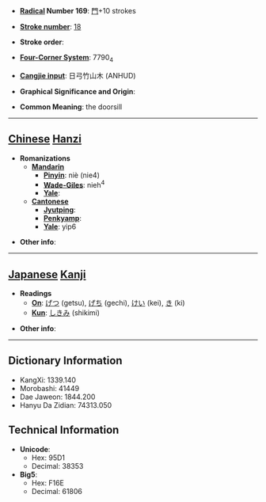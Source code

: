 * '''[[Wiktionary:Chinese radical index| Radical]] Number 169''': [[Wiktionary:Chinese radical index 門|門]]+10 strokes

* '''[[Wiktionary:Chinese total strokes index|Stroke number]]''': [[Wiktionary:Chinese total strokes index 18|18]]

* '''Stroke order''': 

* '''[[Wiktionary:Chinese four corner index|Four-Corner System]]''': 7790<sub>4</sub>

* '''[[Wiktionary:Chinese Cangjie index|Cangjie input]]''': 日弓竹山木 (ANHUD)

* '''Graphical Significance and Origin''': 

* '''Common Meaning''': the doorsill

----

== [[Chinese]] [[Hanzi]] ==

* '''Romanizations'''
** '''[[Mandarin]]'''
*** '''[[Pinyin]]''': niè (nie4)
*** '''[[Wade-Giles]]''': nieh<sup>4</sup>
*** '''[[Yale]]''': 
** '''[[Cantonese]]'''
*** '''[[Jyutping]]''':
*** '''[[Penkyamp]]''': 
*** '''[[Yale]]''': yip6

* '''Other info''': 

----

== [[Japanese]] [[Kanji]] ==

* '''Readings'''
** '''[[On]]''': [[げつ]] (getsu), [[げち]] (gechi), [[けい]] (kei), [[き]] (ki)
** '''[[Kun]]''': [[しきみ]] (shikimi)

* '''Other info''':  

----

== Dictionary Information ==

* KangXi: 1339.140
* Morobashi: 41449
* Dae Jaweon: 1844.200
* Hanyu Da Zidian: 74313.050

== Technical Information ==

* '''Unicode''':
** Hex: 95D1
** Decimal: 38353
* '''Big5''':
** Hex: F16E
** Decimal: 61806